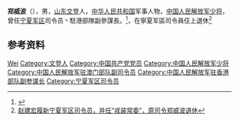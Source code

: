 '''郑威波'''（{{bd|1960年|8月|}}），男，[[山东|山东]][[文登|文登]]人，[[中华人民共和国|中华人民共和国]]军事人物，[[中国人民解放军少将|中国人民解放军少将]]，曾任[[宁夏军区|宁夏军区]]司令员丶駐港部隊副參謀長。<ref>{{cite news|title=宁夏军区司令员郑威波少将调研兴庆区人武部工作|url=http://www.xqq.gov.cn/mrdt/bmdt/201709/t20170907_473157.html|accessdate=2018-06-06|archive-date=2019-01-23|archive-url=https://web.archive.org/web/20190123224300/http://www.xqq.gov.cn/mrdt/bmdt/201709/t20170907_473157.html|dead-url=no}}</ref>，在寧夏军區司令員仼上退休<ref>[https://3g.163.com/dy/article/FVH6FQ0K0535CD6Z.html?spss=adap_pc 赵建宏履新宁夏军区司令员，并任“戎装常委”，原司令郑威波退休] </ref>

== 参考资料 ==
{{reflist}}

{{Authority control}}
{{DEFAULTSORT:Zheng郑}}
[[Category:郑姓|Wei]]
[[Category:文登人|Category:文登人]]
[[Category:中国共产党党员|Category:中国共产党党员]]
[[Category:中国人民解放军少将|Category:中国人民解放军少将]]
[[Category:中国人民解放军驻澳门部队副司令员|Category:中国人民解放军驻澳门部队副司令员]]
[[Category:中国人民解放军驻香港部队副参谋长|Category:中国人民解放军驻香港部队副参谋长]]
[[Category:宁夏军区司令员|Category:宁夏军区司令员]]

{{中国人物小作品}}